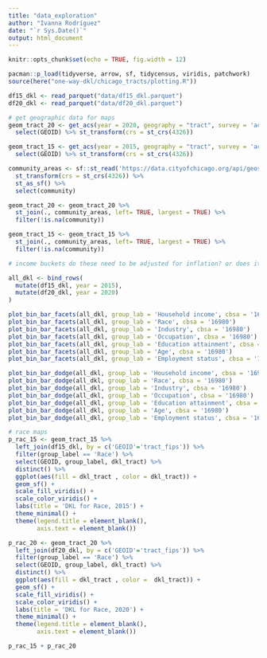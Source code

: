 ```yaml
---
title: "data_exploration"
author: "Ivanna Rodríguez"
date: "`r Sys.Date()`"
output: html_document
---
```


```r
knitr::opts_chunk$set(echo = TRUE, fig.width = 12)
```

```r
pacman::p_load(tidyverse, arrow, sf, tidycensus, viridis, patchwork)
source(here("one-way-dkl/chicago_tracts/plotting.R"))

df15_dkl <- read_parquet("data/df15_dkl.parquet")
df20_dkl <- read_parquet("data/df20_dkl.parquet")
```

```r
# get geographic data for maps
geom_tract_20 <- get_acs(year = 2020, geography = "tract", survey = 'acs5', variables = 'B02001_001', state = '17', county = '031', geometry = TRUE) %>%
  select(GEOID) %>% st_transform(crs = st_crs(4326)) 

geom_tract_15 <- get_acs(year = 2015, geography = "tract", survey = 'acs5', variables = 'B02001_001', state = '17', county = '031', geometry = TRUE) %>%
  select(GEOID) %>% st_transform(crs = st_crs(4326)) 

community_areas <- sf::st_read('https://data.cityofchicago.org/api/geospatial/cauq-8yn6?method=export&format=GeoJSON') %>% 
  st_transform(crs = st_crs(4326)) %>% 
  st_as_sf() %>% 
  select(community)

geom_tract_20 <- geom_tract_20 %>%
  st_join(., community_areas, left= TRUE, largest = TRUE) %>%
  filter(!is.na(community))

geom_tract_15 <- geom_tract_15 %>%
  st_join(., community_areas, left= TRUE, largest = TRUE) %>%
  filter(!is.na(community))
```

```r
# income buckets do these need to be adjusted for inflation? or does it not matter bc we're using DKL metric?

all_dkl <- bind_rows(
  mutate(df15_dkl, year = 2015),
  mutate(df20_dkl, year = 2020)
)

plot_bin_bar_facets(all_dkl, group_lab = 'Household income', cbsa = '16980')
plot_bin_bar_facets(all_dkl, group_lab = 'Race', cbsa = '16980')
plot_bin_bar_facets(all_dkl, group_lab = 'Industry', cbsa = '16980')
plot_bin_bar_facets(all_dkl, group_lab = 'Occupation', cbsa = '16980')
plot_bin_bar_facets(all_dkl, group_lab = 'Education attainment', cbsa = '16980')
plot_bin_bar_facets(all_dkl, group_lab = 'Age', cbsa = '16980')
plot_bin_bar_facets(all_dkl, group_lab = 'Employment status', cbsa = '16980')
```
```r
plot_bin_bar_dodge(all_dkl, group_lab = 'Household income', cbsa = '16980')
plot_bin_bar_dodge(all_dkl, group_lab = 'Race', cbsa = '16980')
plot_bin_bar_dodge(all_dkl, group_lab = 'Industry', cbsa = '16980')
plot_bin_bar_dodge(all_dkl, group_lab = 'Occupation', cbsa = '16980')
plot_bin_bar_dodge(all_dkl, group_lab = 'Education attainment', cbsa = '16980')
plot_bin_bar_dodge(all_dkl, group_lab = 'Age', cbsa = '16980')
plot_bin_bar_dodge(all_dkl, group_lab = 'Employment status', cbsa = '16980')
```

```r
# race maps
p_rac_15 <- geom_tract_15 %>% 
  left_join(df15_dkl, by = c('GEOID'='tract_fips')) %>% 
  filter(group_label == 'Race') %>%
  select(GEOID, group_label, dkl_tract) %>%
  distinct() %>%
  ggplot(aes(fill = dkl_tract , color = dkl_tract)) +
  geom_sf() + 
  scale_fill_viridis() + 
  scale_color_viridis() +
  labs(title = 'DKL for Race, 2015') +
  theme_minimal() + 
  theme(legend.title = element_blank(), 
        axis.text = element_blank())

p_rac_20 <- geom_tract_20 %>% 
  left_join(df20_dkl, by = c('GEOID'='tract_fips')) %>% 
  filter(group_label == 'Race') %>%
  select(GEOID, group_label, dkl_tract) %>%
  distinct() %>%
  ggplot(aes(fill = dkl_tract , color =  dkl_tract)) +
  geom_sf() + 
  scale_fill_viridis() + 
  scale_color_viridis() +
  labs(title = 'DKL for Race, 2020') +
  theme_minimal() + 
  theme(legend.title = element_blank(), 
        axis.text = element_blank())

p_rac_15 + p_rac_20
```



